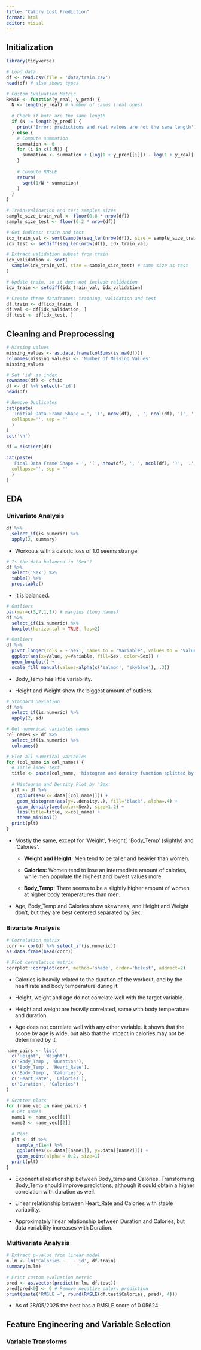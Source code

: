 ```yaml
---
title: "Calory Lost Prediction"
format: html
editor: visual
---
```


## Initialization

```r
library(tidyverse)
```

```r
# Load data
df <- read.csv(file = 'data/train.csv')
head(df) # also shows types
```

```r
# Custom Evaluation Metric
RMSLE <- function(y_real, y_pred) {
  N <- length(y_real) # number of cases (real ones)
  
  # Check if both are the same length
  if (N != length(y_pred)) {
    print('Error: predictions and real values are not the same length')
  } else {
    # Compute summation
    summation <- 0
    for (i in c(1:N)) {
      summation <- summation + (log(1 + y_pred[[i]]) - log(1 + y_real[[i]]))^2
    }
    
    # Compute RMSLE
    return(
      sqrt(1/N * summation)
    )
  }
}
```

```r
# Train+validation and test samples sizes
sample_size_train_val <- floor(0.8 * nrow(df))
sample_size_test <- floor(0.2 * nrow(df))

# Get indices: train and test
idx_train_val <- sort(sample(seq_len(nrow(df)), size = sample_size_train_val))
idx_test <- setdiff(seq_len(nrow(df)), idx_train_val)

# Extract validation subset from train
idx_validation <- sort(
  sample(idx_train_val, size = sample_size_test) # same size as test
) 

# Update train, so it does not include validation
idx_train <- setdiff(idx_train_val, idx_validation)

# Create three dataframes: training, validation and test
df.train <- df[idx_train, ]
df.val <- df[idx_validation, ]
df.test <- df[idx_test, ]
```

## Cleaning and Preprocessing

```r
# Missing values
missing_values <- as.data.frame(colSums(is.na(df)))
colnames(missing_values) <- 'Number of Missing Values'
missing_values
```

```r
# Set 'id' as index
rownames(df) <- df$id
df <- df %>% select(-'id')
head(df)
```

```r
# Remove Duplicates
cat(paste(
  'Initial Data Frame Shape = ', '(', nrow(df), ', ', ncol(df), ')', '.',
  collapse='', sep = ''
  )
)
cat('\n')

df = distinct(df)

cat(paste(
  'Final Data Frame Shape = ', '(', nrow(df), ', ', ncol(df), ')', '.',
  collapse='', sep = ''
  )
)
```

## EDA

### Univariate Analysis

```r
df %>% 
  select_if(is.numeric) %>% 
  apply(2, summary)
```

-   Workouts with a caloric loss of 1.0 seems strange.

```r
# Is the data balanced in 'Sex'?
df %>% 
  select('Sex') %>% 
  table() %>% 
  prop.table()
```

-   It is balanced.

```r
# Outliers
par(mar=c(3,7,1,1)) # margins (long names)
df %>% 
  select_if(is.numeric) %>% 
  boxplot(horizontal = TRUE, las=2)
```

```r
# Outliers
df %>% 
  pivot_longer(cols = -'Sex', names_to = 'Variable', values_to = 'Value') %>% 
  ggplot(aes(x=Value, y=Variable, fill=Sex, color=Sex)) +
  geom_boxplot() +
  scale_fill_manual(values=alpha(c('salmon', 'skyblue'), .3))
```

-   Body_Temp has little variability.

-   Height and Weight show the biggest amount of outliers.

```r
# Standard Deviation
df %>% 
  select_if(is.numeric) %>% 
  apply(2, sd)
```

```r
# Get numerical variables names
col_names <- df %>% 
  select_if(is.numeric) %>% 
  colnames()

# Plot all numerical variables
for (col_name in col_names) {
  # Title label text
  title <- paste(col_name, 'histogram and density function splitted by Sex')
  
  # Histogram and Density Plot by 'Sex'
  plt <- df %>% 
    ggplot(aes(x=.data[[col_name]])) +
    geom_histogram(aes(y=..density..), fill='black', alpha=.4) +
    geom_density(aes(color=Sex), size=1.2) +
    labs(title=title, x=col_name) +
    theme_minimal() 
  print(plt)
}

```

-   Mostly the same, except for 'Weight', 'Height', 'Body_Temp' (slightly) and 'Calories'.

    -   **Weight and Height:** Men tend to be taller and heavier than women.

    -   **Calories:** Women tend to lose an intermediate amount of calories, while men populate the highest and lowest values more.

    -   **Body_Temp:** There seems to be a slightly higher amount of women at higher body temperatures than men.

-   Age, Body_Temp and Calories show skewness, and Height and Weight don't, but they are best centered separated by Sex.

### Bivariate Analysis

```r
# Correlation matrix
corr <- cor(df %>% select_if(is.numeric))
as.data.frame(head(corr))
```

```r
# Plot correlation matrix
corrplot::corrplot(corr, method='shade', order='hclust', addrect=2)
```

-   Calories is heavily related to the duration of the workout, and by the heart rate and body temperature during it.

-   Height, weight and age do not correlate well with the target variable.

-   Height and weight are heavily correlated, same with body temperature and duration.

-   Age does not correlate well with any other variable. It shows that the scope by age is wide, but also that the impact in calories may not be determined by it.

```r
name_pairs <- list(
  c('Height', 'Weight'), 
  c('Body_Temp', 'Duration'),
  c('Body_Temp', 'Heart_Rate'),
  c('Body_Temp', 'Calories'),
  c('Heart_Rate', 'Calories'),
  c('Duration', 'Calories')
)

# Scatter plots
for (name_vec in name_pairs) {
  # Get names
  name1 <- name_vec[[1]]
  name2 <- name_vec[[2]]
  
  # Plot
  plt <- df %>% 
    sample_n(1e4) %>% 
    ggplot(aes(x=.data[[name1]], y=.data[[name2]])) + 
    geom_point(alpha = 0.2, size=1)
  print(plt)
}

```

-   Exponential relationship between Body_temp and Calories. Transforming Body_Temp should improve predictions, although it could obtain a higher correlation with duration as well.

-   Linear relationship between Heart_Rate and Calories with stable variability.

-   Approximately linear relationship between Duration and Calories, but data variability increases with Duration.

### Multivariate Analysis

```r
# Extract p-value from linear model
m.lm <- lm('Calories ~ . - id', df.train)
summary(m.lm)

# Print custom evaluation metric
pred <- as.vector(predict(m.lm, df.test))
pred[pred<0] <- 0 # Remove negative calory prediction
print(paste('RMSLE =', round(RMSLE(df.test$Calories, pred), 4)))
```

-   As of 28/05/2025 the best has a RMSLE score of 0.05624.

## Feature Engineering and Variable Selection

### Variable Transforms
